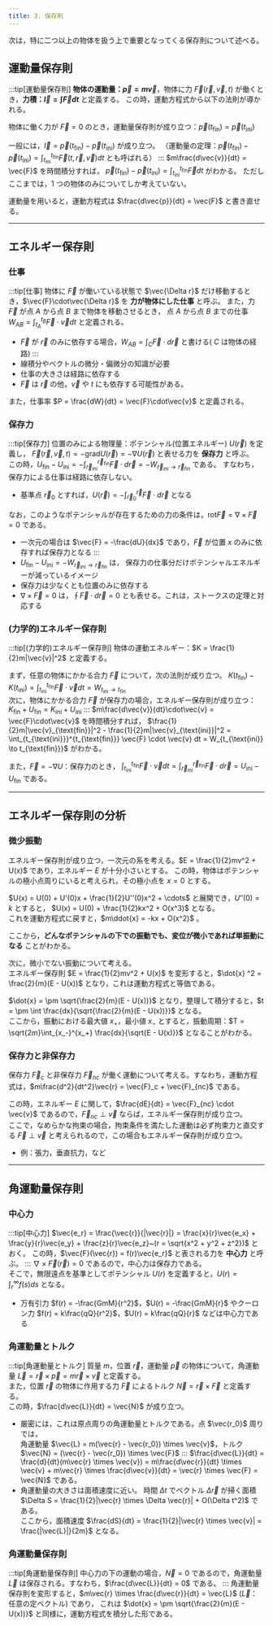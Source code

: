 ```yaml
---
title: 3. 保存則
---
```


次は，特に二つ以上の物体を扱う上で重要となってくる保存則について述べる。

## 運動量保存則
:::tip[運動量保存則]
**物体の運動量：$\vec{p} = m\vec{v}$**，物体に力 $\vec{F}(\vec{r}, \vec{v}, t)$ が働くとき，**力積：$\vec{I} = \int \vec{F} dt$** と定義する。
この時，運動方程式から以下の法則が導かれる。

物体に働く力が $\vec{F} = 0$ のとき，運動量保存則が成り立つ：$\vec{p}(t_{\text{fin}}) = \vec{p}(t_{\text{ini}})$  

一般には，$\vec{I} = \vec{p}(t_{\text{fin}}) - \vec{p}(t_{\text{ini}})$ が成り立つ。
（運動量の定理：$\vec{p}(t_{\text{fin}}) - \vec{p}(t_{\text{ini}}) = \int_{t_{\text{ini}}}^{t_{\text{fin}}} \vec{F}(t, \vec{r}, \vec{v}) dt$ とも呼ばれる）
:::
$m\frac{d\vec{v}}{dt} = \vec{F}$ を時間積分すれば， 
$\vec{p}(t_{\text{fin}}) - \vec{p}(t_{\text{ini}}) = \int_{t_{\text{ini}}}^{t_{\text{fin}}} \vec{F} dt$ がわかる。
ただしここまでは，1 つの物体のみについてしか考えていない。

運動量を用いると，運動方程式は $\frac{d\vec{p}}{dt} = \vec{F}$ と書き直せる。

---
## エネルギー保存則
### 仕事
:::tip[仕事]
物体に $\vec{F}$ が働いている状態で $\vec{\Delta r}$ だけ移動するとき，$\vec{F}\cdot\vec{\Delta r}$ を **力が物体にした仕事** と呼ぶ。
また，力 $\vec{F}$ が点 $A$ から点 $B$ まで物体を移動させるとき，
点 $A$ から点 $B$ までの仕事 $W_{AB} =  \int_{t_{A}}^{t_{B}} \vec{F}\cdot\vec{v}dt$ と定義される。
- $\vec{F}$ が $\vec{r}$ のみに依存する場合，$W_{AB} = \int_C \vec{F} \cdot d\vec{r}$ と書ける( $C$ は物体の経路)
:::
- 線積分やベクトルの微分・偏微分の知識が必要
- 仕事の大きさは経路に依存する
- $\vec{F}$ は $\vec{r}$ の他，$\vec{v}$ や $t$ にも依存する可能性がある。

また，仕事率 $P = \frac{dW}{dt} = \vec{F}\cdot\vec{v}$ と定義される。

### 保存力
:::tip[保存力]
位置のみによる物理量：ポテンシャル(位置エネルギー) $U(\vec{r})$ を定義し，
$\vec{F}(\vec{r}, \vec{v}, t) = -\mathrm{grad} U(\vec{r}) = - \nabla U(\vec{r})$ と表せる力を **保存力** と呼ぶ。  
この時，$U_{\text{fin}} - U_{\text{ini}} = -\int_{\vec{r}_{\text{ini}}}^{\vec{r}_{\text{fin}}} \vec{F} \cdot d\vec{r} 
= - W_{\vec{r}_{\text{ini}} \to \vec{r}_{\text{fin}}}$ である。
すなわち，保存力による仕事は経路に依存しない。
- 基準点 $\vec{r}_0$ とすれば，$U(\vec{r}) = -\int_{\vec{r}_0}^{\vec{r}} \vec{F} \cdot d\vec{r}$ となる

なお，このようなポテンシャルが存在するための力の条件は，$\mathrm{rot} \vec{F} = \nabla \times \vec{F} = 0$ である。
- 一次元の場合は $\vec{F} = -\frac{dU}{dx}$ であり，$\vec{F}$ が位置 $x$ のみに依存すれば保存力となる
:::
- $U_{\text{fin}} - U_{\text{ini}} = - W_{\vec{r}_{\text{ini}} \to \vec{r}_{\text{fin}}}$ は，
保存力の仕事分だけポテンシャルエネルギーが減っているイメージ
- 保存力は少なくとも位置のみに依存する
- $\nabla \times \vec{F} = 0$ は，$\oint \vec{F} \cdot d\vec{r} = 0$ とも表せる。これは，ストークスの定理と対応する

### (力学的)エネルギー保存則
:::tip[(力学的)エネルギー保存則]
物体の運動エネルギー：$K = \frac{1}{2}m|\vec{v}|^2$ と定義する。  

まず，任意の物体にかかる合力 $\vec{F}$ について，次の法則が成り立つ。
$K(t_{\text{fin}}) - K(t_{\text{ini}}) = \int_{t_{\text{ini}}}^{t_{\text{fin}}} \vec{F} \cdot \vec{v} dt = 
W_{t_{\text{ini}} \to t_{\text{fin}}}$  
次に，物体にかかる合力 $\vec{F}$ が保存力の場合，エネルギー保存則が成り立つ：$K_{\text{fin}} + U_{\text{fin}} = K_{\text{ini}} + U_{\text{ini}}$
:::
$m\frac{d\vec{v}}{dt}\cdot\vec{v} = \vec{F}\cdot\vec{v}$ を時間積分すれば，
$\frac{1}{2}m|\vec{v}_{\text{fin}}|^2 - \frac{1}{2}m|\vec{v}_{\text{ini}}|^2 = 
\int_{t_{\text{ini}}}^{t_{\text{fin}}} \vec{F} \cdot \vec{v} dt = W_{t_{\text{ini}} \to t_{\text{fin}}}$ がわかる。

また，$\vec{F} = -\nabla U$：保存力のとき，
$\int_{t_{\text{ini}}}^{t_{\text{fin}}} \vec{F} \cdot \vec{v} dt = 
\int_{\vec{r}_{\text{ini}}}^{\vec{r}_{\text{fin}}} \vec{F} \cdot d\vec{r} = U_{\text{ini}} - U_{\text{fin}}$ である。

---
## エネルギー保存則の分析
### 微少振動
エネルギー保存則が成り立つ，一次元の系を考える。$E = \frac{1}{2}mv^2 + U(x)$ であり，エネルギー $E$ が十分小さいとする。
この時，物体はポテンシャルの極小点周りにいると考えられ，その極小点を $x = 0$ とする。

$U(x) = U(0) + U'(0)x + \frac{1}{2}U''(0)x^2 + \cdots$ と展開でき，$U''(0) = k$ とすると，
$U(x) = U(0) + \frac{1}{2}kx^2 + O(x^3)$ となる。  
これを運動方程式に戻すと，$m\ddot{x} = -kx + O(x^2)$ 。

ここから，**どんなポテンシャルの下での振動でも、変位が微小であれば単振動になる** ことがわかる。

次に，微小でない振動について考える。  
エネルギー保存則 $E = \frac{1}{2}mv^2 + U(x)$ を変形すると，$\dot{x} ^2 = \frac{2}{m}(E - U(x))$ となり，これは運動方程式と等価である。

$\dot{x} = \pm \sqrt{\frac{2}{m}(E - U(x))}$ となり，整理して積分すると，$t = \pm \int \frac{dx}{\sqrt{\frac{2}{m}(E - U(x))}}$ となる。  
ここから，振動における最大値 $x_+$，最小値 $x_-$ とすると，振動周期：$T = \sqrt{2m}\int_{x_-}^{x_+} \frac{dx}{\sqrt{E - U(x)}}$ となることがわかる。

### 保存力と非保存力
保存力 $\vec{F}_c$ と非保存力 $\vec{F}_{nc}$ が働く運動について考える。すなわち，運動方程式は，$m\frac{d^2}{dt^2}\vec{r} = \vec{F}_c + \vec{F}_{nc}$ である。

この時，エネルギー $E$ に関して，$\frac{dE}{dt} = \vec{F}_{nc} \cdot \vec{v}$ であるので，$\vec{F}_{nc} \perp \vec{v}$ ならば，エネルギー保存則が成り立つ。  
ここで，なめらかな拘束の場合，拘束条件を満たした運動は必ず拘束力と直交する $\vec{F} \perp \vec{v}$ と考えられるので，この場合もエネルギー保存則が成り立つ。
- 例：張力，垂直抗力，など

---
## 角運動量保存則
### 中心力
:::tip[中心力]
$\vec{e_r} = \frac{\vec{r}}{|\vec{r}|} = \frac{x}{r}\vec{e_x} + \frac{y}{r}\vec{e_y} + \frac{z}{r}\vec{e_z}~(r = \sqrt{x^2 + y^2 + z^2})$ とおく。
この時，$\vec{F}(\vec{r}) = f(r)\vec{e_r}$ と表される力を **中心力** と呼ぶ。
:::
$\nabla \times \vec{F}(\vec{r}) = 0$ であるので，中心力は保存力である。  
そこで，無限遠点を基準としてポテンシャル $U(r)$ を定義すると，$U(r) = \int_{r}^{\infty} f(s)ds$ となる。
- 万有引力 $f(r) = -\frac{GmM}{r^2}$，$U(r) = -\frac{GmM}{r}$ やクーロン力 $f(r) = k\frac{qQ}{r^2}$，$U(r) = k\frac{qQ}{r}$ などは中心力である

### 角運動量とトルク
:::tip[角運動量とトルク]
質量 $m$，位置 $\vec{r}$，運動量 $\vec{p}$ の物体について，角運動量 $\vec{L} = \vec{r} \times \vec{p} = m\vec{r} \times \vec{v}$ と定義する。  
また，位置 $\vec{r}$ の物体に作用する力 $\vec{F}$ によるトルク $\vec{N} = \vec{r} \times \vec{F}$ と定義する。  
この時，$\frac{d\vec{L}}{dt} = \vec{N}$ が成り立つ。
- 厳密には，これは原点周りの角運動量とトルクである。点 $\vec{r_0}$ 周りでは，  
角運動量 $\vec{L} = m(\vec{r} - \vec{r_0}) \times \vec{v}$，トルク $\vec{N} = (\vec{r} - \vec{r_0}) \times \vec{F}$
:::
$\frac{d\vec{L}}{dt} = \frac{d}{dt}(m\vec{r} \times \vec{v}) = 
m\frac{d\vec{r}}{dt} \times \vec{v} + m\vec{r} \times \frac{d\vec{v}}{dt} = \vec{r} \times \vec{F} = \vec{N}$ である。
- 角運動量の大きさは面積速度に近い。
時間 $\Delta t$ でベクトル $\Delta \vec{r}$ が掃く面積 $\Delta S = \frac{1}{2}|\vec{r} \times \Delta \vec{r}| + O(\Delta t^2)$ である。  
ここから，面積速度 $\frac{dS}{dt} = \frac{1}{2}|\vec{r} \times \vec{v}| = \frac{|\vec{L}|}{2m}$ となる。

### 角運動量保存則
:::tip[角運動量保存則]
中心力の下の運動の場合，$\vec{N} = 0$ であるので，角運動量 $\vec{L}$ は保存される。すなわち，$\frac{d\vec{L}}{dt} = 0$ である。
:::
角運動量保存則を変形すると，$m\vec{r} \times \frac{d\vec{r}}{dt} = \vec{L}$ ($\vec{L}$：任意の定ベクトル) であり，
これは $\dot{x} = \pm \sqrt{\frac{2}{m}(E - U(x))}$ と同様に，運動方程式を積分した形である。